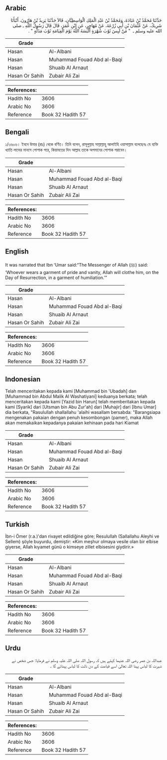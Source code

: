 ## Arabic


<div dir="rtl" lang="ar" style={{fontSize:'larger',backgroundColor:'#f8f9fa',padding:20}}>
حَدَّثَنَا مُحَمَّدُ بْنُ عَبَادَةَ، وَمُحَمَّدُ بْنُ عَبْدِ الْمَلِكِ الْوَاسِطِيَّانِ، قَالاَ حَدَّثَنَا يَزِيدُ بْنُ هَارُونَ، أَنْبَأَنَا شَرِيكٌ، عَنْ عُثْمَانَ بْنِ أَبِي زُرْعَةَ، عَنْ مُهَاجِرٍ، عَنِ ابْنِ عُمَرَ، قَالَ قَالَ رَسُولُ اللَّهِ ـ صلى الله عليه وسلم ـ ‏ "‏ مَنْ لَبِسَ ثَوْبَ شُهْرَةٍ أَلْبَسَهُ اللَّهُ يَوْمَ الْقِيَامَةِ ثَوْبَ مَذَلَّةٍ ‏"‏ ‏.‏
</div>
<div style={{backgroundColor:'#f8f9fa',padding:20, marginBottom: 10}}><table> <thead> <tr> <th>Grade</th> <th></th> </tr> </thead> <tbody> <tr><td>Hasan</td><td>Al-Albani</td></tr><tr><td>Hasan</td><td>Muhammad Fouad Abd al-Baqi</td></tr><tr><td>Hasan</td><td>Shuaib Al Arnaut</td></tr><tr><td>Hasan Or Sahih</td><td>Zubair Ali Zai</td></tr></tbody></table><table> <thead> <tr> <th>References:</th> <th></th> </tr> </thead> <tbody><tr><td>Hadith No</td><td>3606</td></tr><tr><td>Arabic No</td><td>3606</td></tr><tr><td>Reference</td><td>Book 32 Hadith 57</td></tr></tbody></table></div>

## Bengali


<div dir="ltr" lang="bn" style={{fontSize:'larger',backgroundColor:'#f8f9fa',padding:20}}>
১/৩৬০৬। ইবনে উমার (রাঃ) থেকে বর্ণিত। তিনি বলেন, রাসূলুল্লাহ সাল্লাল্লাহু আলাইহি ওয়াসাল্লাম বলেছেনঃ যে ব্যক্তি খ্যাতি লাভের মানসে পোশাক পরে, কিয়ামতের দিন আল্লাহ তাকে অপমানের পোশাক পরাবেন।
</div>
<div style={{backgroundColor:'#f8f9fa',padding:20, marginBottom: 10}}><table> <thead> <tr> <th>Grade</th> <th></th> </tr> </thead> <tbody> <tr><td>Hasan</td><td>Al-Albani</td></tr><tr><td>Hasan</td><td>Muhammad Fouad Abd al-Baqi</td></tr><tr><td>Hasan</td><td>Shuaib Al Arnaut</td></tr><tr><td>Hasan Or Sahih</td><td>Zubair Ali Zai</td></tr></tbody></table><table> <thead> <tr> <th>References:</th> <th></th> </tr> </thead> <tbody><tr><td>Hadith No</td><td>3606</td></tr><tr><td>Arabic No</td><td>3606</td></tr><tr><td>Reference</td><td>Book 32 Hadith 57</td></tr></tbody></table></div>

## English


<div dir="ltr" lang="en" style={{fontSize:'larger',backgroundColor:'#f8f9fa',padding:20}}>
It was narrated that Ibn ‘Umar said:“The Messenger of Allah (ﷺ) said: ‘Whoever wears a garment of pride and vanity, Allah will clothe him, on the Day of Resurrection, in a garment of humiliation.’”
</div>
<div style={{backgroundColor:'#f8f9fa',padding:20, marginBottom: 10}}><table> <thead> <tr> <th>Grade</th> <th></th> </tr> </thead> <tbody> <tr><td>Hasan</td><td>Al-Albani</td></tr><tr><td>Hasan</td><td>Muhammad Fouad Abd al-Baqi</td></tr><tr><td>Hasan</td><td>Shuaib Al Arnaut</td></tr><tr><td>Hasan Or Sahih</td><td>Zubair Ali Zai</td></tr></tbody></table><table> <thead> <tr> <th>References:</th> <th></th> </tr> </thead> <tbody><tr><td>Hadith No</td><td>3606</td></tr><tr><td>Arabic No</td><td>3606</td></tr><tr><td>Reference</td><td>Book 32 Hadith 57</td></tr></tbody></table></div>

## Indonesian


<div dir="ltr" lang="id" style={{fontSize:'larger',backgroundColor:'#f8f9fa',padding:20}}>
Telah menceritakan kepada kami [Muhammad bin 'Ubadah] dan [Muhammad bin Abdul Malik Al Washatiyani] keduanya berkata; telah menceritakan kepada kami [Yazid bin Harun] telah memberitakan kepada kami [Syarik] dari [Utsman bin Abu Zur'ah] dari [Muhajir] dari [Ibnu Umar] dia berkata, "Rasulullah shallallahu 'alaihi wasallam bersabda: "Barangsiapa mengenakan pakaian dengan penuh kesombongan (pamer), maka Allah akan memakaikan kepadanya pakaian kehinaan pada hari Kiamat
</div>
<div style={{backgroundColor:'#f8f9fa',padding:20, marginBottom: 10}}><table> <thead> <tr> <th>Grade</th> <th></th> </tr> </thead> <tbody> <tr><td>Hasan</td><td>Al-Albani</td></tr><tr><td>Hasan</td><td>Muhammad Fouad Abd al-Baqi</td></tr><tr><td>Hasan</td><td>Shuaib Al Arnaut</td></tr><tr><td>Hasan Or Sahih</td><td>Zubair Ali Zai</td></tr></tbody></table><table> <thead> <tr> <th>References:</th> <th></th> </tr> </thead> <tbody><tr><td>Hadith No</td><td>3606</td></tr><tr><td>Arabic No</td><td>3606</td></tr><tr><td>Reference</td><td>Book 32 Hadith 57</td></tr></tbody></table></div>

## Turkish


<div dir="ltr" lang="tr" style={{fontSize:'larger',backgroundColor:'#f8f9fa',padding:20}}>
İbn-i Ömer (r.a.)'dan rivayet edildiğine göre; Resulullah (Sallallahu Aleyhi ve Sellem) şöyle buyurdu, demiştir: «Kim meşhur olmaya vesile olan bir elbise giyerse, Allah kıyamet günü o kimseye zillet elbisesini giydirir.»
</div>
<div style={{backgroundColor:'#f8f9fa',padding:20, marginBottom: 10}}><table> <thead> <tr> <th>Grade</th> <th></th> </tr> </thead> <tbody> <tr><td>Hasan</td><td>Al-Albani</td></tr><tr><td>Hasan</td><td>Muhammad Fouad Abd al-Baqi</td></tr><tr><td>Hasan</td><td>Shuaib Al Arnaut</td></tr><tr><td>Hasan Or Sahih</td><td>Zubair Ali Zai</td></tr></tbody></table><table> <thead> <tr> <th>References:</th> <th></th> </tr> </thead> <tbody><tr><td>Hadith No</td><td>3606</td></tr><tr><td>Arabic No</td><td>3606</td></tr><tr><td>Reference</td><td>Book 32 Hadith 57</td></tr></tbody></table></div>

## Urdu


<div dir="rtl" lang="ur" style={{fontSize:'larger',backgroundColor:'#f8f9fa',padding:20}}>
عبداللہ بن عمر رضی اللہ عنہما کہتے ہیں کہ رسول اللہ صلی اللہ علیہ وسلم نے فرمایا: جس شخص نے شہرت کا لباس پہنا اللہ تعالیٰ اسے قیامت کے دن ذلت کا لباس پہنائے گا ۔
</div>
<div style={{backgroundColor:'#f8f9fa',padding:20, marginBottom: 10}}><table> <thead> <tr> <th>Grade</th> <th></th> </tr> </thead> <tbody> <tr><td>Hasan</td><td>Al-Albani</td></tr><tr><td>Hasan</td><td>Muhammad Fouad Abd al-Baqi</td></tr><tr><td>Hasan</td><td>Shuaib Al Arnaut</td></tr><tr><td>Hasan Or Sahih</td><td>Zubair Ali Zai</td></tr></tbody></table><table> <thead> <tr> <th>References:</th> <th></th> </tr> </thead> <tbody><tr><td>Hadith No</td><td>3606</td></tr><tr><td>Arabic No</td><td>3606</td></tr><tr><td>Reference</td><td>Book 32 Hadith 57</td></tr></tbody></table></div>